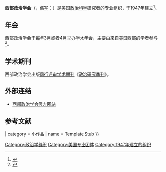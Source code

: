 {{distinguish|中西部政治学会}}

'''西部政治学会'''（{{lang-en|Western Political Science Association}}，[[缩写|缩写]]：{{lang|en|WPSA}}）是[[美国|美国]][[政治科学|政治科学]]研究者的专业组织，于1947年建立<ref>{{cite journal |doi=10.1177/106591295600900202 |title=The Western Political Science Association: The First Ten Years and the Next Ten |url=https://archive.org/details/sim_political-research-quarterly_1956-06_9_2/page/250 |year=1956 |last1=Durham |first1=G. H. |journal=Political Research Quarterly |volume=9 |issue=2 |pages=250–257}}</ref>。

== 年会 ==
西部政治学会于每年3月或者4月举办学术年会，主要由来自[[美国西部|美国西部]]的学者参与<ref>{{cite web |url=http://www.csus.edu/org/wpsa/mtgs.stm |title=WPSA: Annual Meeting |access-date=2021-03-02 |archive-date=2010-12-29 |archive-url=https://web.archive.org/web/20101229095430/http://www.csus.edu/ORG/WPSA/mtgs.stm |dead-url=no }}</ref>。

== 学术期刊 ==
西部政治学会出版[[同行评审|同行评审]][[学术期刊|学术期刊]]《[[政治研究季刊|政治研究季刊]]》。

==外部连结==
*[http://wpsa.research.pdx.edu/ 西部政治学会官方网站] {{Wayback|url=http://wpsa.research.pdx.edu/ |date=20180802021304 }}

[[Category:政治学组织|Category:政治学组织]]
[[Category:美国专业团体|Category:美国专业团体]]
[[Category:1947年建立的组织|Category:1947年建立的组织]]

== 参考文献 ==
{{Reflist}}

{{asbox
| image     = 
| pix       = 
| subject   = 
| article   = 小作品
| qualifier = {{#if:|关于[[]]}}
| category  = 小作品
| name = Template:Stub
}}